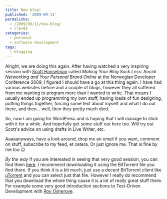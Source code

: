 ```yaml
---
title: New blog!
published: '2009-09-11'
permalinks:
  - /2009/09/11/new-blog/
  - /?p=82
categories:
  - personal
  - software-development
tags:
  - blogging
---
```


Alright, we are doing this again. After having watched a very inspiring session with [Scott Hanselman](http://www.hanselman.com/blog/) called _Making Your Blog Suck Less: Social Networking and Your Personal Brand Online_ at the Norwegian Developer Conference 2009, I figured I should have a go at this thing again. I have had various websites before and a couple of blogs, however they all suffered from me wanting to program more than I wanted to write. That means I usually ended up programming my own stuff, having loads of fun designing, putting things together, forcing some text about myself and what I do out there, and then... well, then they pretty much died.

So, now I am going for WordPress and is hoping that I will manage to stick with it for a while. And hopefully get some stuff out here too. Will try out Scott's advice on using drafts in Live Writer, etc.

Aaaaanyways, have a look around, drop me an email if you want, comment on stuff, subscribe to my feed, et cetera. Or just ignore me. That is fine by me too 😛

_By the way_ if you are interested in seeing that very good session, you can find them [here](http://www.alsagile.com/archive/2009/08/31/ndc-2009-videos.aspx). I recommend downloading it using the BitTorrent file you find there. If you think it is a bit much, just use a decent BitTorrent client like [µTorrent](http://www.utorrent.com/) and you can select just that file. However I really do recommend that you download the whole thing cause it is a lot of really great stuff there. For example some very good introduction sections to Test-Driven Development with [Roy Osherove](http://weblogs.asp.net/ROsherove).
